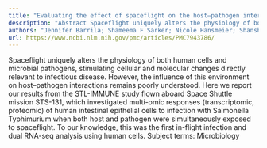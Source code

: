 ```yaml
---
title: "Evaluating the effect of spaceflight on the host–pathogen interaction between human intestinal epithelial cells andSalmonellaTyphimurium"
description: "Abstract Spaceflight uniquely alters the physiology of both human cells and microbial pathogens, stimulating cellular and molecular changes directly relevant to infectious disease. However, the influe..."
authors: "Jennifer Barrila; Shameema F Sarker; Nicole Hansmeier; Shanshan Yang; Kristina Buss; Natalia Briones; Jin Park; Richard R Davis; Rebecca J Forsyth; C Mark Ott; Kevin Sato; Cristine Kosnik; Anthony Yang; Cheryl Shimoda; Nicole Rayl; Diana Ly; Aaron Landenberger; Stephanie D Wilson; Naoko Yamazaki; Jason Steel; Camila Montano; Rolf U Halden; Tom Cannon; Sarah L Castro-Wallace; Cheryl A Nickerson"
url: https://www.ncbi.nlm.nih.gov/pmc/articles/PMC7943786/
---
```


Spaceflight uniquely alters the physiology of both human cells and microbial pathogens, stimulating cellular and molecular changes directly relevant to infectious disease. However, the influence of this environment on host–pathogen interactions remains poorly understood. Here we report our results from the STL-IMMUNE study flown aboard Space Shuttle mission STS-131, which investigated multi-omic responses (transcriptomic, proteomic) of human intestinal epithelial cells to infection with Salmonella Typhimurium when both host and pathogen were simultaneously exposed to spaceflight. To our knowledge, this was the first in-flight infection and dual RNA-seq analysis using human cells. Subject terms: Microbiology
